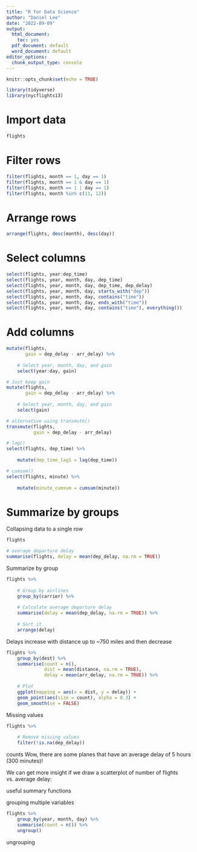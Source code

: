 ```yaml
---
title: "R for Data Science"
author: "Daniel Lee"
date: "2022-09-09"
output:
  html_document: 
    toc: yes
  pdf_document: default
  word_document: default
editor_options: 
  chunk_output_type: console
---
```


```r
knitr::opts_chunk$set(echo = TRUE)

library(tidyverse)
library(nycflights13)
```

# Import data

```r
flights
```


# Filter rows

```r
filter(flights, month == 1, day == 1)
filter(flights, month == 1 & day == 1)
filter(flights, month == 1 | day == 1)
filter(flights, month %in% c(11, 12))
```

# Arrange rows

```r
arrange(flights, desc(month), desc(day))
```

# Select columns

```r
select(flights, year:dep_time)
select(flights, year, month, day, dep_time)
select(flights, year, month, day, dep_time, dep_delay)
select(flights, year, month, day, starts_with("dep"))
select(flights, year, month, day, contains("time"))
select(flights, year, month, day, ends_with("time"))
select(flights, year, month, day, contains("time"), everything())

```

# Add columns

```r
mutate(flights,
       gain = dep_delay - arr_delay) %>%
    
    # Select year, month, day, and gain
    select(year:day, gain)

# Just keep gain
mutate(flights,
       gain = dep_delay - arr_delay) %>%
    
    # Select year, month, day, and gain
    select(gain)

# alternative using transmute()
transmute(flights,
          gain = dep_delay - arr_delay)

# lag()
select(flights, dep_time) %>%
    
    mutate(dep_time_lag1 = lag(dep_time))

# cumsum()
select(flights, minute) %>%
    
    mutate(minute_cumsum = cumsum(minute))
```

# Summarize by groups

Collapsing data to a single row
```r
flights

# average departure delay
summarise(flights, delay = mean(dep_delay, na.rm = TRUE))
```


Summarize by group
```r
flights %>%
    
    # Group by airlines
    group_by(carrier) %>%
    
    # Calculate average departure delay
    summarise(delay = mean(dep_delay, na.rm = TRUE)) %>%
    
    # Sort it
    arrange(delay)
```


Delays increase with distance up to ~750 miles and then decrease
```r
flights %>%
    group_by(dest) %>%
    summarise(count = n(),
              dist = mean(distance, na.rm = TRUE),
              delay = mean(arr_delay, na.rm = TRUE)) %>%
    
    # Plot
    ggplot(mapping = aes(x = dist, y = delay)) +
    geom_point(aes(size = count), alpha = 0.3) +
    geom_smooth(se = FALSE)
```


Missing values
```r
flights %>%
    
    # Remove missing values
    filter(!is.na(dep_delay))
```


counts
Wow, there are some planes that have an average delay of 5 hours (300 minutes)!



We can get more insight if we draw a scatterplot of number of flights vs. average delay:


useful summary functions


grouping multiple variables
```r
flights %>%
    group_by(year, month, day) %>%
    summarise(count = n()) %>%
    ungroup()
```


ungrouping














